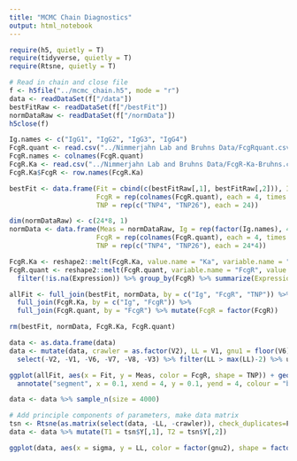 ```yaml
---
title: "MCMC Chain Diagnostics"
output: html_notebook
---
```


```r
require(h5, quietly = T)
require(tidyverse, quietly = T)
require(Rtsne, quietly = T)

# Read in chain and close file
f <- h5file("../mcmc_chain.h5", mode = "r")
data <- readDataSet(f["/data"])
bestFitRaw <- readDataSet(f["/bestFit"])
normDataRaw <- readDataSet(f["/normData"])
h5close(f)

Ig.names <- c("IgG1", "IgG2", "IgG3", "IgG4")
FcgR.quant <- read.csv("../Nimmerjahn Lab and Bruhns Data/FcgRquant.csv", row.names = Ig.names)
FcgR.names <- colnames(FcgR.quant)
FcgR.Ka <- read.csv("../Nimmerjahn Lab and Bruhns Data/FcgR-Ka-Bruhns.csv", header = F, col.names = Ig.names, row.names = FcgR.names)
FcgR.Ka$FcgR <- row.names(FcgR.Ka)

bestFit <- data.frame(Fit = cbind(c(bestFitRaw[,1], bestFitRaw[,2])), Ig = rep(factor(Ig.names), 12), 
                      FcgR = rep(colnames(FcgR.quant), each = 4, times = 2), 
                      TNP = rep(c("TNP4", "TNP26"), each = 24))

dim(normDataRaw) <- c(24*8, 1)
normData <- data.frame(Meas = normDataRaw, Ig = rep(factor(Ig.names), 48), 
                      FcgR = rep(colnames(FcgR.quant), each = 4, times = 8),
                      TNP = rep(c("TNP4", "TNP26"), each = 24*4))

FcgR.Ka <- reshape2::melt(FcgR.Ka, value.name = "Ka", variable.name = "Ig", id.vars = "FcgR")
FcgR.quant <- reshape2::melt(FcgR.quant, variable.name = "FcgR", value.name = "Expression") %>%
  filter(!is.na(Expression)) %>% group_by(FcgR) %>% summarize(Expression = mean(Expression))

allFit <- full_join(bestFit, normData, by = c("Ig", "FcgR", "TNP")) %>% 
  full_join(FcgR.Ka, by = c("Ig", "FcgR")) %>% 
  full_join(FcgR.quant, by = "FcgR") %>% mutate(FcgR = factor(FcgR))

rm(bestFit, normData, FcgR.Ka, FcgR.quant)

data <- as.data.frame(data)
data <- mutate(data, crawler = as.factor(V2), LL = V1, gnu1 = floor(V6), gnu2 = floor(V7), sigma = V8, Kx = V3) %>%
  select(-V2, -V1, -V6, -V7, -V8, -V3) %>% filter(LL > max(LL)-2) %>% unique
```

```r
ggplot(allFit, aes(x = Fit, y = Meas, color = FcgR, shape = TNP)) + geom_point() + 
  annotate("segment", x = 0.1, xend = 4, y = 0.1, yend = 4, colour = "black") + scale_x_log10()
```

```r
data <- data %>% sample_n(size = 4000)

# Add principle components of parameters, make data matrix
tsn <- Rtsne(as.matrix(select(data, -LL, -crawler)), check_duplicates=F, verbose=T)
data <- data %>% mutate(T1 = tsn$Y[,1], T2 = tsn$Y[,2])
```

```r
ggplot(data, aes(x = sigma, y = LL, color = factor(gnu2), shape = factor(gnu1))) + geom_point()
```






